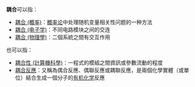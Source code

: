 '''耦合'''可以指：

* [[耦合_(概率)|耦合 (概率)]]：[[概率论|概率论]]中处理随机变量相关性问题的一种方法
* [[耦合_(电子学)|耦合 (电子学)]]：不同电路模块之间的交连
* [[耦合_(物理學)|耦合 (物理學)]]：二個系統之間有交互作用

也可以指：
* [[耦合性_(計算機科學)|耦合性 (計算機科學)]]：一程式的模組之間資訊或參數流動的程度
* [[耦合反應|耦合反應]]：又稱為偶合反應、偶聯反應或耦聯反應，是兩個化學實體（或單位）結合生成一個分子的[[有机化学|有机化学]]反應

{{消歧义|CAT=二字消歧義}}